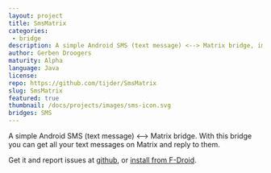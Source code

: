 ```yaml
---
layout: project
title: SmsMatrix
categories: 
 - bridge
description: A simple Android SMS (text message) <--> Matrix bridge, implemented as a bot
author: Gerben Droogers
maturity: Alpha
language: Java
license: 
repo: https://github.com/tijder/SmsMatrix
slug: SmsMatrix
featured: true
thumbnail: /docs/projects/images/sms-icon.svg
bridges: SMS
---
```


A simple Android SMS (text message) <--> Matrix bridge. With this bridge you can get all your text messages on Matrix and reply to them.

Get it and report issues at [github](https://github.com/tijder/SmsMatrix), or [install from F-Droid](https://f-droid.org/en/packages/eu.droogers.smsmatrix/).

